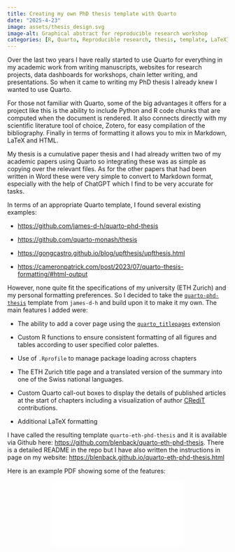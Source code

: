 ```yaml
---
title: Creating my own PhD thesis template with Quarto
date: "2025-4-23"
image: assets/thesis_design.svg
image-alt: Graphical abstract for reproducible research workshop
categories: [R, Quarto, Reproducible research, thesis, template, LaTeX]
---
```

Over the last two years I have really started to use Quarto for everything in my academic work from writing manuscripts, websites for research projects, data dashboards for workshops, chain letter writing, and presentations. So when it came to writing my PhD thesis I already knew I wanted to use Quarto.

For those not familiar with Quarto, some of the big advantages it offers for a project like this is the ability to include Python and R code chunks that are computed when the document is rendered. It also connects directly with my scientific literature tool of choice, Zotero, for easy compilation of the bibliography. Finally in terms of formatting it allows you to mix in Markdown, LaTeX and HTML.

My thesis is a cumulative paper thesis and I had already written two of my academic papers using Quarto so integrating these was as simple as copying over the relevant files. As for the other papers that had been written in Word these were very simple to convert to Markdown format, especially with the help of ChatGPT which I find to be very accurate for tasks.

In terms of an appropriate Quarto template, I found several existing examples:

-   <https://github.com/james-d-h/quarto-phd-thesis>

-   <https://github.com/quarto-monash/thesis>

-   <https://gongcastro.github.io/blog/upfthesis/upfthesis.html>

-   <https://cameronpatrick.com/post/2023/07/quarto-thesis-formatting/#html-output>

However, none quite fit the specifications of my university (ETH Zurich) and my personal formatting preferences. So I decided to take the [`quarto-phd-thesis`](https://github.com/james-d-h/quarto-phd-thesis) template from `james-d-h` and build upon it to make it my own. The main features I added were:

-   The ability to add a cover page using the [`quarto_titlepages`](https://nmfs-opensci.github.io/quarto_titlepages/) extension

-   Custom R functions to ensure consistent formatting of all figures and tables according to user specified color palettes.

-   Use of `.Rprofile` to manage package loading across chapters

-   The ETH Zurich title page and a translated version of the summary into one of the Swiss national languages.

-   Custom Quarto call-out boxes to display the details of published articles at the start of chapters including a visualization of author [CRediT](https://www.elsevier.com/researcher/author/policies-and-guidelines/credit-author-statement) contributions.

-   Additional LaTeX formatting

I have called the resulting template `quarto-eth-phd-thesis` and it is available via Github here: <https://github.com/blenback/quarto-eth-phd-thesis>. There is a detailed README in the repo but I have also written the instructions in page on my website: <https://blenback.github.io/quarto-eth-phd-thesis.html>
    
Here is an example PDF showing some of the features: 

```{=html}
<div class="embed-container">
  <p align="center"><iframe src="../media/quarto-eth-phd-thesis.pdf" style="border: 0.5px" ></iframe
  /p>
</div>
```
